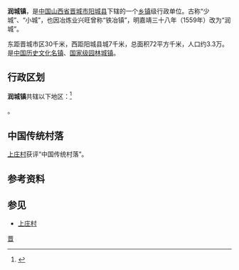 {{中国乡级行政区|14/05/22/102/000
| 行政区全称 = 润城镇
| 景观照片文件名 =
| 景观照片描述 =
| 汉语拼音 =
| 通用拼音 =
| 注音符號 =
| 其它标音类型1 =
| 其它标音1 =
| 其它标音类型2 =
| 其它标音2 =
| 其它语言类型1 =
| 其它语言地名1 =
| 其它语言类型2 =
| 其它语言地名2 =
| 上级行政区 = [[山西省|山西省]][[晋城市|晋城市]][[阳城县|阳城县]]
| 行政区类别 = [[乡镇|乡镇]]
| 行政区划代码 =
| 地理坐标 =
| 总面积 =
| 户籍人口 =
| 户籍人口年份 =
| 常住人口 =
| 常住人口年份 =
| 人口密度 =
| 行政区划 =
| 官方网站 =
| 政府驻地 =
| 邮政编码 =
| 毗邻行政区 =
| 位置图文件名 =
| 位置图描述 =
}}
'''润城镇'''，是[[中华人民共和国|中国]][[山西省|山西省]][[晋城市|晋城市]][[阳城县|阳城县]]下辖的一个[[乡镇|乡镇]]级行政单位。古称“少城”、“小城”，也因冶炼业兴旺曾称“铁冶镇”，明嘉靖三十八年（1559年）改为“润城”。

东距晋城市区30千米，西距阳城县城7千米，总面积72平方千米，人口约3.3万。是[[中国历史文化名镇|中国历史文化名镇]]、[[国家级园林城镇|国家级园林城镇]]。

== 行政区划 ==
'''润城镇'''共辖以下地区：<ref>{{PRC admin/ref sgc|14/05/22/102/000}}</ref>

{{PRC admin/children|14/05/22/102/000}}。

==中国传统村落==
[[上庄村|上庄村]]获评“中国传统村落”。

== 参考资料 ==

{{reflist}}

== 参见 ==
* [[上庄村|上庄村]]

{{PRC admin/navcat|14/05/22/102/000}}

{{中国历史文化名镇}}
[[Category:中国历史文化名镇|晋]]